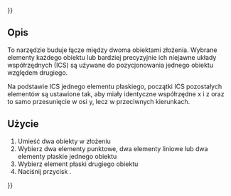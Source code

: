{{UnfinishedDocu{{#translation:}}}}
<languages/>

{{Docnav/pl
|[[Assembly3_ConstraintSymmetricHorizontal/pl|Wiązanie symetrii poziomej]]
|[[Assembly3_ConstraintSymmetricLine/pl|Wiązanie symetrii linii]]
|[[Assembly3_Workbench/pl|środowisko pracy Assembly3]]
|IconL=Assembly_ConstraintGeneral.svg
|IconR=Assembly_ConstraintSymmetricLine.svg
|IconC=Assembly3_workbench_icon.svg
}}

{{GuiCommand/pl
|Name=Assembly3 ConstraintSymmetricVertical
|Name/pl=Assembly3: Wiązanie symetrii pionowej
|Icon=Assembly_ConstraintGeneral.svg
|Workbenches=[[Assembly3_Workbench/pl|Assembly3]]
}}

<span id="Description"></span>
==Opis==

To narzędzie buduje łącze między dwoma obiektami złożenia. Wybrane elementy każdego obiektu lub bardziej precyzyjnie ich niejawne układy współrzędnych (ICS) są używane do pozycjonowania jednego obiektu względem drugiego.

Na podstawie ICS jednego elementu płaskiego, początki ICS pozostałych elementów są ustawione tak, aby miały identyczne współrzędne x i z oraz to samo przesunięcie w osi y, lecz w przeciwnych kierunkach.


<span id="Usage"></span>
==Użycie== 

# Umieść dwa obiekty w złożeniu  
# Wybierz dwa elementy punktowe, dwa elementy liniowe lub dwa elementy płaskie jednego obiektu  
# Wybierz element płaski drugiego obiektu  
# Naciśnij przycisk {{Button|[[Image:Assembly_ConstraintGeneral.svg|16px]] [[Assembly3_ConstraintSymmetricVertical/pl|Wiązanie symetrii pionowej]]}}.

   
{{Docnav/pl
|[[Assembly3_ConstraintSymmetricHorizontal/pl|Wiązanie symetrii poziomej]]
|[[Assembly3_ConstraintSymmetricLine/pl|Wiązanie symetrii linii]]
|[[Assembly3_Workbench/pl|środowisko pracy Assembly3]]
|IconL=Assembly_ConstraintGeneral.svg
|IconR=Assembly_ConstraintSymmetricLine.svg
|IconC=Assembly3_workbench_icon.svg
}}

{{Userdocnavi{{#translation:}}}}